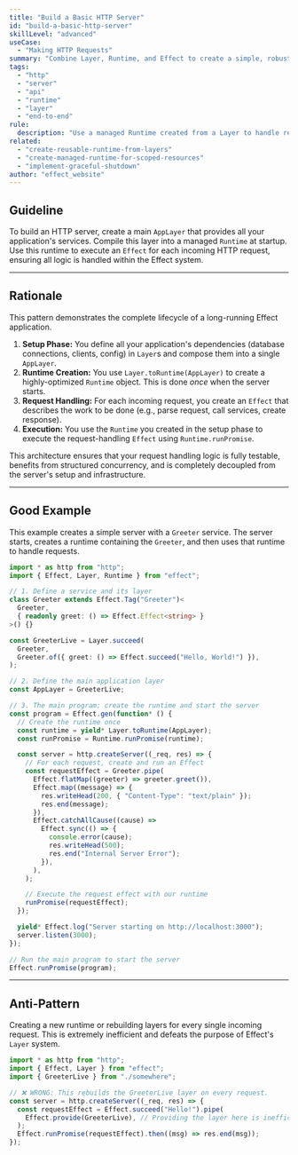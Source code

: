```yaml
---
title: "Build a Basic HTTP Server"
id: "build-a-basic-http-server"
skillLevel: "advanced"
useCase:
  - "Making HTTP Requests"
summary: "Combine Layer, Runtime, and Effect to create a simple, robust HTTP server using Node.js's built-in http module."
tags:
  - "http"
  - "server"
  - "api"
  - "runtime"
  - "layer"
  - "end-to-end"
rule:
  description: "Use a managed Runtime created from a Layer to handle requests in a Node.js HTTP server."
related:
  - "create-reusable-runtime-from-layers"
  - "create-managed-runtime-for-scoped-resources"
  - "implement-graceful-shutdown"
author: "effect_website"
---
```


## Guideline

To build an HTTP server, create a main `AppLayer` that provides all your application's services. Compile this layer into a managed `Runtime` at startup. Use this runtime to execute an `Effect` for each incoming HTTP request, ensuring all logic is handled within the Effect system.

---

## Rationale

This pattern demonstrates the complete lifecycle of a long-running Effect application.
1.  **Setup Phase:** You define all your application's dependencies (database connections, clients, config) in `Layer`s and compose them into a single `AppLayer`.
2.  **Runtime Creation:** You use `Layer.toRuntime(AppLayer)` to create a highly-optimized `Runtime` object. This is done *once* when the server starts.
3.  **Request Handling:** For each incoming request, you create an `Effect` that describes the work to be done (e.g., parse request, call services, create response).
4.  **Execution:** You use the `Runtime` you created in the setup phase to execute the request-handling `Effect` using `Runtime.runPromise`.

This architecture ensures that your request handling logic is fully testable, benefits from structured concurrency, and is completely decoupled from the server's setup and infrastructure.

---

## Good Example

This example creates a simple server with a `Greeter` service. The server starts, creates a runtime containing the `Greeter`, and then uses that runtime to handle requests.

```typescript
import * as http from "http";
import { Effect, Layer, Runtime } from "effect";

// 1. Define a service and its layer
class Greeter extends Effect.Tag("Greeter")<
  Greeter,
  { readonly greet: () => Effect.Effect<string> }
>() {}

const GreeterLive = Layer.succeed(
  Greeter,
  Greeter.of({ greet: () => Effect.succeed("Hello, World!") }),
);

// 2. Define the main application layer
const AppLayer = GreeterLive;

// 3. The main program: create the runtime and start the server
const program = Effect.gen(function* () {
  // Create the runtime once
  const runtime = yield* Layer.toRuntime(AppLayer);
  const runPromise = Runtime.runPromise(runtime);

  const server = http.createServer((_req, res) => {
    // For each request, create and run an Effect
    const requestEffect = Greeter.pipe(
      Effect.flatMap((greeter) => greeter.greet()),
      Effect.map((message) => {
        res.writeHead(200, { "Content-Type": "text/plain" });
        res.end(message);
      }),
      Effect.catchAllCause((cause) =>
        Effect.sync(() => {
          console.error(cause);
          res.writeHead(500);
          res.end("Internal Server Error");
        }),
      ),
    );

    // Execute the request effect with our runtime
    runPromise(requestEffect);
  });

  yield* Effect.log("Server starting on http://localhost:3000");
  server.listen(3000);
});

// Run the main program to start the server
Effect.runPromise(program);
```

---

## Anti-Pattern

Creating a new runtime or rebuilding layers for every single incoming request. This is extremely inefficient and defeats the purpose of Effect's `Layer` system.

```typescript
import * as http from "http";
import { Effect, Layer } from "effect";
import { GreeterLive } from "./somewhere";

// ❌ WRONG: This rebuilds the GreeterLive layer on every request.
const server = http.createServer((_req, res) => {
  const requestEffect = Effect.succeed("Hello!").pipe(
    Effect.provide(GreeterLive), // Providing the layer here is inefficient
  );
  Effect.runPromise(requestEffect).then((msg) => res.end(msg));
});
```